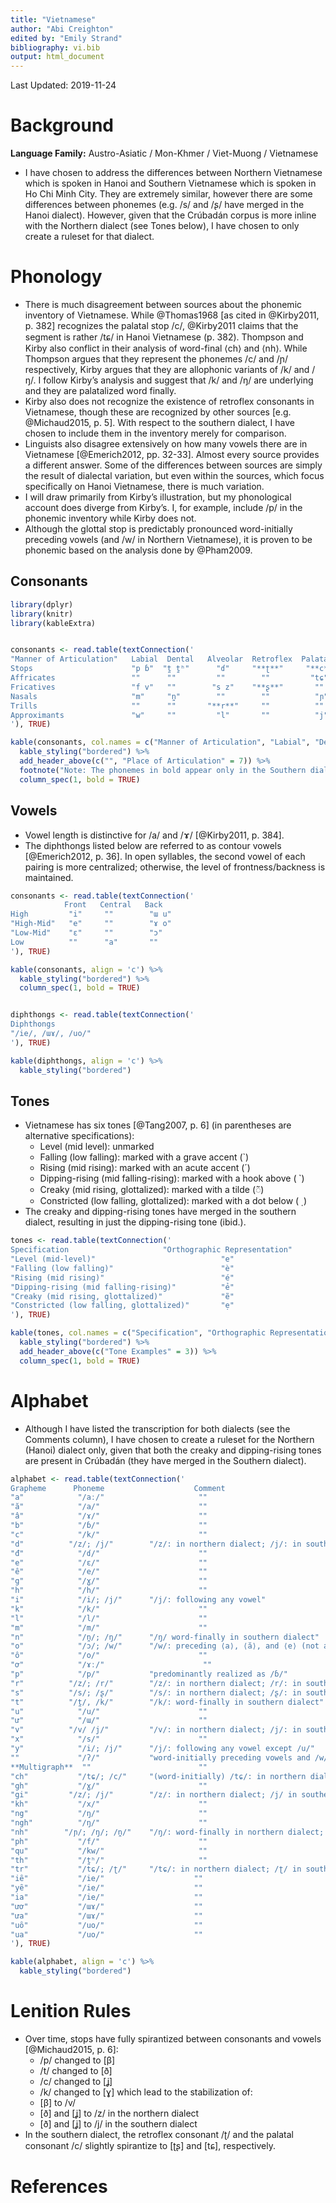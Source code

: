 ---
title: "Vietnamese"
author: "Abi Creighton"
edited by: "Emily Strand"
bibliography: vi.bib
output: html_document
---

Last Updated: 2019-11-24

# Background

**Language Family:** Austro-Asiatic / Mon-Khmer / Viet-Muong / Vietnamese

* I have chosen to address the differences between Northern Vietnamese which is spoken in Hanoi and Southern Vietnamese which is spoken in Ho Chi Minh City. They are extremely similar, however there are some differences between phonemes (e.g. /s/ and /ʂ/ have merged in the Hanoi dialect). However, given that the Crúbadán corpus is more inline with the Northern dialect (see Tones below), I have chosen to only create a ruleset for that dialect.

# Phonology

* There is much disagreement between sources about the phonemic inventory of Vietnamese. While @Thomas1968 [as cited in @Kirby2011, p. 382] recognizes the palatal stop /c/, @Kirby2011 claims that the segment is rather /tɕ/ in Hanoi Vietnamese (p. 382). Thompson and Kirby also conflict in their analysis of word-final ⟨ch⟩ and ⟨nh⟩. While Thompson argues that they represent the phonemes /c/ and /ɲ/ respectively, Kirby argues that they are allophonic variants of /k/ and /ŋ/. I follow Kirby's analysis and suggest that /k/ and /ŋ/ are underlying and they are palatalized word finally.
* Kirby also does not recognize the existence of retroflex consonants in Vietnamese, though these are recognized by other sources [e.g. @Michaud2015, p. 5]. With respect to the southern dialect, I have chosen to include them in the inventory merely for comparison.
*  Linguists also disagree extensively on how many vowels there are in Vietnamese [@Emerich2012, pp. 32-33]. Almost every source provides a different answer. Some of the differences between sources are simply the result of dialectal variation, but even within the sources, which focus specifically on Hanoi Vietnamese, there is much variation.
* I will draw primarily from Kirby's illustration, but my phonological account does diverge from Kirby's. I, for example, include /p/ in the phonemic inventory while Kirby does not.
* Although the glottal stop is predictably pronounced word-initially preceding vowels (and /w/ in Northern Vietnamese), it is proven to be phonemic based on the analysis done by @Pham2009.

## Consonants

```{r echo=FALSE, message=FALSE, warning=FALSE, results = 'asis'}

library(dplyr)
library(knitr)
library(kableExtra)


consonants <- read.table(textConnection('
"Manner of Articulation"   Labial  Dental   Alveolar  Retroflex  Palatal  Velar  Glottal
Stops                      "p ɓ"  "t̪ t̪ʰ"      "ɗ"     "**ʈ**"     "**c**"  "k"     "ʔ"
Affricates                 ""      ""         ""        ""         "tɕ"    ""      ""
Fricatives                 "f v"   ""        "s z"    "**ʂ**"       ""    "x ɣ"    "h"
Nasals                     "m"     "n̪"        ""        ""          "ɲ"    "ŋ"     ""
Trills                     ""      ""       "**r**"     ""          ""     ""      ""
Approximants               "w"     ""         "l"       ""          "j"    ""      ""
'), TRUE)

kable(consonants, col.names = c("Manner of Articulation", "Labial", "Dental", "Alveolar", "Retroflex", "Palatal", "Velar", "Glottal"), align = 'c') %>%
  kable_styling("bordered") %>%
  add_header_above(c("", "Place of Articulation" = 7)) %>%
  footnote("Note: The phonemes in bold appear only in the Southern dialect. Where phonemes share a cell those on the left are voiceless and those on the right are voiced. The labial stop on the right is an implosive.", general_title = "") %>%
  column_spec(1, bold = TRUE)
```

## Vowels

* Vowel length is distinctive for /a/ and /ɤ/ [@Kirby2011, p. 384].
* The diphthongs listed below are referred to as contour vowels [@Emerich2012, p. 36]. In open syllables, the second vowel of each pairing is more centralized; otherwise, the level of frontness/backness is maintained.

```{r echo=FALSE, message=FALSE, warning=FALSE, results = 'asis'}
consonants <- read.table(textConnection('
            Front   Central   Back
High         "i"     ""        "ɯ u"
"High-Mid"   "e"     ""        "ɤ o"
"Low-Mid"    "ɛ"     ""        "ɔ"
Low          ""      "a"       ""
'), TRUE)

kable(consonants, align = 'c') %>%
  kable_styling("bordered") %>%
  column_spec(1, bold = TRUE)


diphthongs <- read.table(textConnection('
Diphthongs
"/ie/, /ɯɤ/, /uo/"
'), TRUE)

kable(diphthongs, align = 'c') %>%
  kable_styling("bordered")
```

## Tones

* Vietnamese has six tones [@Tang2007, p. 6] (in parentheses are alternative specifications):
    - Level (mid level): unmarked
    - Falling (low falling): marked with a grave accent (\`)
    - Rising (mid rising): marked with an acute accent (´)
    - Dipping-rising (mid falling-rising): marked with a hook above ( ̉ )
    - Creaky (mid rising, glottalized): marked with a tilde (◌̃)
    - Constricted (low falling, glottalized): marked with a dot below ( ̣ )
* The creaky and dipping-rising tones have merged in the southern dialect, resulting in just the dipping-rising tone (ibid.).

```{r echo=FALSE, message=FALSE, warning=FALSE, results = 'asis'}
tones <- read.table(textConnection('
Specification                     "Orthographic Representation"           "IPA Transcription"
"Level (mid-level)"                            "e"                             "ɛ ˧"            
"Falling (low falling)"                        "è"                             "ɛ ˨˩"
"Rising (mid rising)"                          "é"                             "ɛ ˧˥"
"Dipping-rising (mid falling-rising)"          "ẻ"                             "ɛ ˧˩˧"
"Creaky (mid rising, glottalized)"             "ẽ"                             "ɛ ˧˥ˀ"
"Constricted (low falling, glottalized)"       "ẹ"                             "ɛ ˨˩ˀ"
'), TRUE)

kable(tones, col.names = c("Specification", "Orthographic Representation", "Chosen IPA Transcription"), align = 'c') %>%
  kable_styling("bordered") %>%
  add_header_above(c("Tone Examples" = 3)) %>%
  column_spec(1, bold = TRUE)
```

# Alphabet

* Although I have listed the transcription for both dialects (see the Comments column), I have chosen to create a ruleset for the Northern (Hanoi) dialect only, given that both the creaky and dipping-rising tones are present in Crúbadán (they have merged in the Southern dialect).

```{r echo=FALSE, message=FALSE, warning=FALSE, results = 'asis'}

alphabet <- read.table(textConnection('
Grapheme      Phoneme                    Comment
"a"            "/aː/"                     ""
"ă"            "/a/"                      ""
"â"            "/ɤ/"                      ""
"b"            "/ɓ/"                      ""
"c"            "/k/"                      ""
"d"          "/z/; /j/"        "/z/: in northern dialect; /j/: in southern dialect"
"đ"            "/ɗ/"                      ""
"e"            "/ɛ/"                      ""
"ê"            "/e/"                      ""
"g"            "/ɣ/"                      ""
"h"            "/h/"                      ""
"i"            "/i/; /j/"      "/j/: following any vowel"
"k"            "/k/"                      ""
"l"            "/l/"                      ""
"m"            "/m/"                      ""
"n"            "/n̪/; /ŋ/"      "/ŋ/ word-finally in southern dialect"
"o"            "/ɔ/; /w/"      "/w/: preceding ⟨a⟩, ⟨ă⟩, and ⟨e⟩ (not after ⟨q⟩); /w/ following ⟨a⟩ and ⟨e⟩"
"ô"            "/o/"                      ""
"ơ"            "/ɤː/"                      ""
"p"            "/p/"           "predominantly realized as /ɓ/"
"r"          "/z/; /r/"        "/z/: in northern dialect; /r/: in southern dialect"
"s"          "/s/; /ʂ/"        "/s/: in northern dialect; /ʂ/: in southern dialect"
"t"          "/t̪/, /k/"        "/k/: word-finally in southern dialect"
"u"            "/u/"                      ""
"ư"            "/ɯ/"                      ""
"v"          "/v/ /j/"         "/v/: in northern dialect; /j/: in southern dialect"
"x"            "/s/"                      ""
"y"            "/i/; /j/"      "/j/: following any vowel except /u/"
""             "/ʔ/"           "word-initially preceding vowels and /w/ in the northern dialect; word-initially preceding vowels in the southern dialect"
**Multigraph**  ""                        ""
"ch"           "/tɕ/; /c/"     "(word-initially) /tɕ/: in northern dialect; /c/: in southern dialect. (word-finally) /k/: in northern dialect; /t/ in southern dialect."
"gh"           "/ɣ/"                      ""
"gi"         "/z/; /j/"        "/z/: in northern dialect; /j/ in southern dialect"
"kh"           "/x/"                      ""
"ng"           "/ŋ/"                      ""
"ngh"          "/ŋ/"                      ""         
"nh"        "/ɲ/; /ŋ/; /n̪/"    "/ŋ/: word-finally in northern dialect; /n̪/ word-finally in southern dialect"
"ph"           "/f/"                      ""
"qu"           "/kw/"                     ""
"th"           "/t̪ʰ/"                     ""
"tr"           "/tɕ/; /ʈ/"     "/tɕ/: in northern dialect; /ʈ/ in southern dialect"
"iȇ"           "/ie/"                    ""          
"yȇ"           "/ie/"                    ""
"ia"           "/ie/"                    ""
"ươ"           "/ɯɤ/"                    ""
"ưa"           "/ɯɤ/"                    ""
"uȏ"           "/uo/"                    ""
"ua"           "/uo/"                    ""
'), TRUE)

kable(alphabet, align = 'c') %>%
  kable_styling("bordered")
```

# Lenition Rules

* Over time, stops have fully spirantized between consonants and vowels [@Michaud2015, p. 6]:
    - /p/ changed to [β]
    - /t/ changed to [ð]
    - /c/ changed to [ʝ]
    - /k/ changed to [ɣ]
which lead to the stabilization of:
    - [β] to /v/
    - [ð] and [ʝ] to /z/ in the northern dialect
    - [ð] and [ʝ] to /j/ in the southern dialect
* In the southern dialect, the retroflex consonant /ʈ/ and the palatal consonant /c/ slightly spirantize to [ʈʂ] and [tɕ], respectively.

# References
